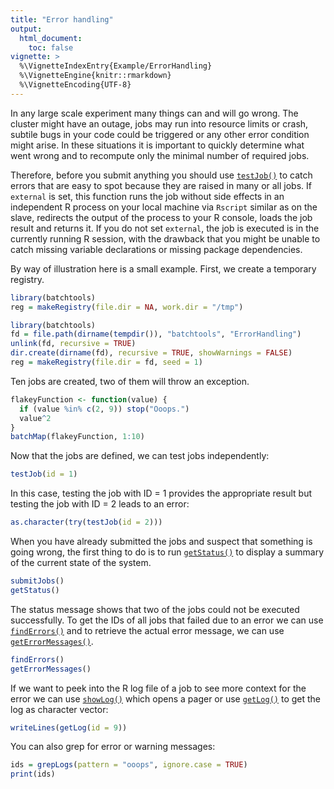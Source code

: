 ```yaml
---
title: "Error handling"
output:
  html_document:
    toc: false
vignette: >
  %\VignetteIndexEntry{Example/ErrorHandling}
  %\VignetteEngine{knitr::rmarkdown}
  %\VignetteEncoding{UTF-8}
---
```


In any large scale experiment many things can and will go wrong.
The cluster might have an outage, jobs may run into resource limits or crash, subtile bugs in your code could be triggered or any other error condition might arise.
In these situations it is important to quickly determine what went wrong and to recompute only the minimal number of required jobs.

Therefore, before you submit anything you should use [`testJob()`](https://mllg.github.io/batchtools/reference/testJob) to catch errors that are easy to spot because they are raised in many or all jobs.
If `external` is set, this function runs the job without side effects in an independent R process on your local machine via `Rscript` similar as on the slave, redirects the output of the process to your R console, loads the job result and returns it.
If you do not set `external`, the job is executed is in the currently running R session, with the drawback that you might be unable to catch missing variable declarations or missing package dependencies.

By way of illustration here is a small example.
First, we create a temporary registry.
```r
library(batchtools)
reg = makeRegistry(file.dir = NA, work.dir = "/tmp")
```
```r
library(batchtools)
fd = file.path(dirname(tempdir()), "batchtools", "ErrorHandling")
unlink(fd, recursive = TRUE)
dir.create(dirname(fd), recursive = TRUE, showWarnings = FALSE)
reg = makeRegistry(file.dir = fd, seed = 1)
```
Ten jobs are created, two of them will throw an exception.
```r
flakeyFunction <- function(value) {
  if (value %in% c(2, 9)) stop("Ooops.")
  value^2
}
batchMap(flakeyFunction, 1:10)
```

Now that the jobs are defined, we can test jobs independently:
```r
testJob(id = 1)
```
In this case, testing the job with ID = 1 provides the appropriate result but testing the job with ID = 2 leads to an error:
```r
as.character(try(testJob(id = 2)))
```
When you have already submitted the jobs and suspect that something is going wrong, the first thing to do is to run [`getStatus()`](https://mllg.github.io/batchtools/reference/getStatus) to display a summary of the current state of the system.
```r
submitJobs()
getStatus()
```
The status message shows that two of the jobs could not be executed successfully.
To get the IDs of all jobs that failed due to an error we can use [`findErrors()`](https://mllg.github.io/batchtools/reference/findJobs) and to retrieve the actual error message, we can use [`getErrorMessages()`](https://mllg.github.io/batchtools/reference/getErrorMessages).
```r
findErrors()
getErrorMessages()
```
If we want to peek into the R log file of a job to see more context for the error we can use [`showLog()`](https://mllg.github.io/batchtools/reference/showLog) which opens a pager or use [`getLog()`](https://mllg.github.io/batchtools/reference/showLog) to get the log as character vector:
```r
writeLines(getLog(id = 9))
```

You can also grep for error or warning messages:
```r
ids = grepLogs(pattern = "ooops", ignore.case = TRUE)
print(ids)
```
